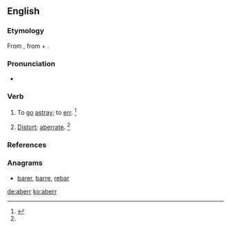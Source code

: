 ==English==

===Etymology===
From {{etyl|la|en}} {{term/t|la|aberrō||go astray; err}}, from {{term|ab||from, away from|lang=la}} + {{term/t|la|errō||stray}}.

===Pronunciation===
* {{a|US}} {{IPA|/əˈbɜɹ/}}

===Verb===
{{en-verb}}

# {{context|intransitive|obsolete|lang=en}} To [[go]] [[astray]]; to [[err]]. {{defdate|Attested from the mid 16<sup>th</sup> century until the mid 17<sup>th</sup> century.}}<ref name=SOED>{{R:SOED5|page=3}}</ref>
# {{context|transitive|rare|lang=en}} [[distort|Distort]]; [[aberrate]]. {{defdate|First attested in the late 19<sup>th</sup> century.}}<ref name=SOED/>

===References===
<references/>

===Anagrams===
* [[barer#English|barer]], [[barre#English|barre]], [[rebar#English|rebar]]

[[de:aberr]]
[[ko:aberr]]